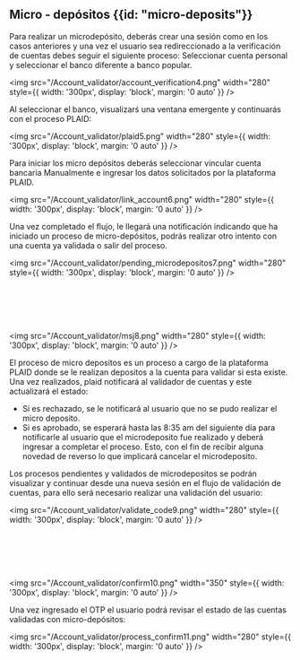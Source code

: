 ## Micro - depósitos {{id: "micro-deposits"}}

Para realizar un microdepósito, deberás crear una sesión como en los casos anteriores y una vez el usuario sea redireccionado a la verificación de cuentas debes seguir el siguiente proceso: Seleccionar cuenta personal y seleccionar el banco diferente a banco popular.

<img src="/Account_validator/account_verification4.png" width="280" style={{ width: '300px', display: 'block', margin: '0 auto' }} />

Al seleccionar el banco, visualizarś una ventana emergente y continuarás con el proceso PLAID:

<img src="/Account_validator/plaid5.png" width="280" style={{ width: '300px', display: 'block', margin: '0 auto' }} />

Para iniciar los micro depósitos deberás seleccionar vincular cuenta bancaria Manualmente e ingresar los datos solicitados por la plataforma PLAID.

<img src="/Account_validator/link_account6.png" width="280" style={{ width: '300px', display: 'block', margin: '0 auto' }} />

Una vez completado el flujo, le llegará una notificación indicando que ha iniciado un proceso de micro-depósitos, podrás realizar otro intento con una cuenta ya validada o salir del proceso.

<img src="/Account_validator/pending_microdepositos7.png" width="280" style={{ width: '300px', display: 'block', margin: '0 auto' }} />

<br></br>
<br></br>

<img src="/Account_validator/msj8.png" width="280" style={{ width: '300px', display: 'block', margin: '0 auto' }} />

El proceso de micro depositos es un proceso a cargo de la plataforma PLAID donde se le realizan depositos a la cuenta para validar si esta existe. Una vez realizados, plaid notificará al validador de cuentas y este actualizará el estado:

- Si es rechazado, se le notificará al usuario que no se pudo realizar el micro deposito.
- Si es aprobado, se esperará hasta las 8:35 am del siguiente día para notificarle al usuario que el microdeposito fue realizado y deberá ingresar a completar el proceso. Esto, con el fin de recibir alguna novedad de reverso lo que implicará cancelar el microdeposito.

Los procesos pendientes y validados de microdepositos se podrán visualizar y continuar desde una nueva sesión en el flujo de validación de cuentas, para ello será necesario realizar una validación del usuario:

<img src="/Account_validator/validate_code9.png" width="280" style={{ width: '300px', display: 'block', margin: '0 auto' }} />

<br></br>
<br></br>

<img src="/Account_validator/confirm10.png" width="350" style={{ width: '300px', display: 'block', margin: '0 auto' }} />

Una vez ingresado el OTP el usuario podrá revisar el estado de las cuentas validadas con micro-depósitos:

<img src="/Account_validator/process_confirm11.png" width="280" style={{ width: '300px', display: 'block', margin: '0 auto' }} />
